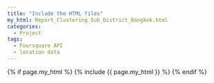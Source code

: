 ```yaml
---
title: "Include the HTML files"
my_html: Report_Clustering_Sub_District_Bangkok.html
categories:
  - Project
tags:
  - Foursquare API
  - location data
---
```


{% if page.my_html %}
  {% include {{ page.my_html }} %}
{% endif %}

